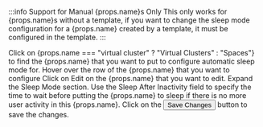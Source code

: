 

:::info Support for Manual {props.name}s Only
This only works for {props.name}s without a template, if you want to change the sleep mode configuration for a
    {props.name} created by a template, it must be configured in the template. 
:::

<Flow id="sleep-automatic-ui">
  <Step>
    Click on <NavStep>{props.name === "virtual cluster" ? "Virtual Clusters" : "Spaces"}</NavStep> to find the {props.name} that you want to put to configure automatic sleep mode for.
  </Step>
  <Step>
    Hover over the row of the {props.name} that you want to configure
  </Step>
  <Step>
    Click on <Label>Edit</Label> on the {props.name} that you want to edit. 
  </Step>
  <Step>
    Expand the <Expander>Sleep Mode</Expander> section. 
  </Step>
  <Step>
    Use the <Label>Sleep After Inactivity</Label> field to specify the time to
    wait before putting the {props.name} to sleep if there is no more user
    activity in this {props.name}.
  </Step>
  <Step>
    Click on the <Button>Save Changes</Button> button to save the changes.
  </Step>
</Flow>
